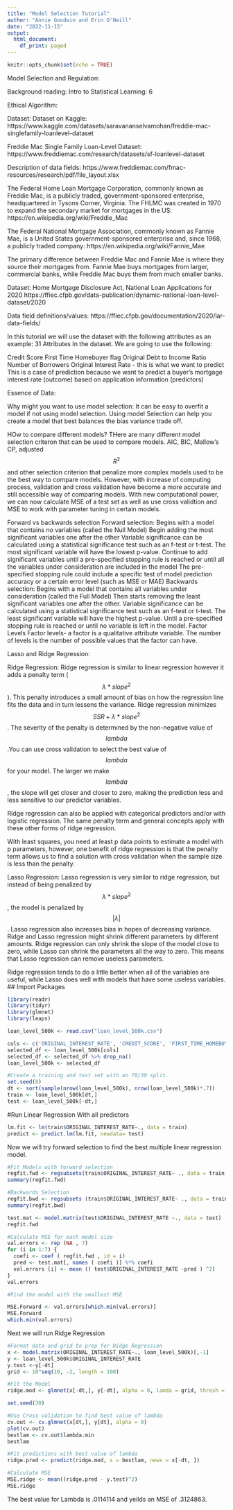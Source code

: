 ```yaml
---
title: "Model Selection Tutorial"
author: "Annie Goodwin and Erin O'Neill"
date: "2022-11-15"
output:
  html_document:
    df_print: paged
---
```


```r
knitr::opts_chunk$set(echo = TRUE)
```
Model Selection and Regulation:

Background reading:
Intro to Statistical Learning: 6

Ethical Algorithm:

Dataset:
Dataset on Kaggle: https://www.kaggle.com/datasets/saravananselvamohan/freddie-mac-singlefamily-loanlevel-dataset

Freddie Mac Single Family Loan-Level Dataset: https://www.freddiemac.com/research/datasets/sf-loanlevel-dataset

Description of data fields: https://www.freddiemac.com/fmac-resources/research/pdf/file_layout.xlsx

The Federal Home Loan Mortgage Corporation, commonly known as Freddie Mac, is a publicly traded, government-sponsored enterprise, headquartered in Tysons Corner, Virginia. The FHLMC was created in 1970 to expand the secondary market for mortgages in the US: https://en.wikipedia.org/wiki/Freddie_Mac

The Federal National Mortgage Association, commonly known as Fannie Mae, is a United States government-sponsored enterprise and, since 1968, a publicly traded company: https://en.wikipedia.org/wiki/Fannie_Mae

The primary difference between Freddie Mac and Fannie Mae is where they source their mortgages from. Fannie Mae buys mortgages from larger, commercial banks, while Freddie Mac buys them from much smaller banks.

Dataset: Home Mortgage Disclosure Act, National Loan Applications for 2020 https://ffiec.cfpb.gov/data-publication/dynamic-national-loan-level-dataset/2020

Data field definitions/values: https://ffiec.cfpb.gov/documentation/2020/lar-data-fields/

In this tutorial we will use the dataset with the following attributes as an example: 31 Attributes In the dataset. We are going to use the following:

Credit Score
First Time Homebuyer flag
Original Debt to Income Ratio
Number of Borrowers
Original Interest Rate - this is what we want to predict
This is a case of prediction because we want to predict a buyer’s mortgage interest rate (outcome) based on application information (predictors)

Essence of Data:

Why might you want to use model selection:
It can be easy to overfit a model if not using model selection. Using model Selection can help you create a model that best balances the bias variance trade off.

HOw to compare different models?
THere are many different model selection criteron that can be used to compare models. AIC, BIC, Mallow's CP, adjusted $$R^2$$ and other selection criterion that penalize more complex models used to be the best way to compare models. However, with increase of computing process, validation and cross validation have become a more accurate and still accessible way of comparing models. With new computational power, we can now calculate MSE of a test set as well as use cross validtion and MSE to work with parameter tuning in certain models.


Forward vs backwards selection
Forward selection:
Begins with a model that contains no variables (called the Null Model)
Begin adding the most significant variables one after the other
Variable significance can be calculated using a statistical significance test such as an f-test or t-test. The most significant variable will have the lowest p-value.
Continue to add significant variables until a pre-specified stopping rule is reached or until all the variables under consideration are included in the model
The pre-specified stopping rule could include a specific test of model prediction accuracy or a certain error level (such as MSE or MAE)
Backwards selection:
Begins with a model that contains all variables under consideration (called the Full Model)
Then starts removing the least significant variables one after the other.
Variable significance can be calculated using a statistical significance test such as an f-test or t-test. The least significant variable will have the highest p-value.
Until a pre-specified stopping rule is reached or until no variable is left in the model.
Factor Levels
Factor levels- a factor is a qualitative attribute variable. The number of levels is the number of possible values that the factor can have.


Lasso and Ridge Regression:

Ridge Regression:
Ridge regression is similar to linear regression however it adds a penalty term ($$\lambda*slope^2$$). This penalty introduces a small amount of bias on how the regression line fits the data and in turn lessens the variance. Ridge regression minimizes $$SSR + \lambda *slope^2$$. The severity of the penalty is determined by the non-negative value of $$lambda$$.You can use cross validation to select the best value of $$lambda$$ for your model. The larger we make $$lambda$$, the slope will get closer and closer to zero, making the prediction less and less sensitive to our predictor variables. 

Ridge regression can also be applied with categorical predictors and/or with logistic regression. The same penalty term and general concepts apply with these other forms of ridge regression.

With least squares, you need at least p data points to estimate a model with p parameters, however, one benefit of ridge regression is that the penalty term allows us to find a solution with cross validation when the sample size is less than the penalty.

Lasso Regression:
Lasso regression is very similar to ridge regression, but instead of being penalized by $$\lambda * slope^2$$, the model is penalized by $$|\lambda|$$. Lasso regression also increases bias in hopes of decreasing variance. Ridge and Lasso regression might shrink different parameters by different amounts. Ridge regression can only shrink the slope of the model close to zero, while Lasso can shrink the parameters all the way to zero. This means that Lasso regression can remove useless parameters.

Ridge regression tends to do a little better when all of the variables are useful, while Lasso does well with models that have some useless variables.
## Import Packages
```r
library(readr)
library(tidyr)
library(glmnet)
library(leaps)
```


```r
loan_level_500k <- read.csv("loan_level_500k.csv")
```

```r
cols <- c('ORIGINAL_INTEREST_RATE', 'CREDIT_SCORE', 'FIRST_TIME_HOMEBUYER_FLAG','ORIGINAL_DEBT_TO_INCOME_RATIO', 'NUMBER_OF_BORROWERS','POSTAL_CODE','LOAN_PURPOSE')
selected_df <- loan_level_500k[cols]
selected_df <- selected_df %>% drop_na()
loan_level_500k <- selected_df

```

```r
#Create a training and test set with an 70/30 split.
set.seed(8)
dt <- sort(sample(nrow(loan_level_500k), nrow(loan_level_500k)*.7))
train <- loan_level_500k[dt,]
test <- loan_level_500k[-dt,]
```

#Run Linear Regression With all predictors
```r
lm.fit <- lm(train$ORIGINAL_INTEREST_RATE~., data = train)
predict <- predict.lm(lm.fit, newdata= test)
```

Now we will try forward selection to find the best multiple linear regression model.
```r
#Fit Models with forward selection
regfit.fwd <- regsubsets(train$ORIGINAL_INTEREST_RATE~ ., data = train, nvmax=7, method ="forward")
summary(regfit.fwd)

#Backwards Selection 
regfit.bwd <- regsubsets (train$ORIGINAL_INTEREST_RATE~ ., data = train, nvmax=7, method = "backward")
summary(regfit.bwd)

test.mat <- model.matrix(test$ORIGINAL_INTEREST_RATE ~., data = test)
regfit.fwd

#Calculate MSE for each model size
val.errors <- rep (NA , 7)
for (i in 1:7) {
  coefi <- coef ( regfit.fwd , id = i)
  pred <- test.mat[, names ( coefi )] %*% coefi
  val.errors [i] <- mean (( test$ORIGINAL_INTEREST_RATE -pred ) ^2)
}
val.errors

#Find the model with the smallest MSE

MSE.Forward <- val.errors[which.min(val.errors)]
MSE.Forward
which.min(val.errors)
```


Next we will run Ridge Regression
```r
#Format data and grid to prep for Ridge Regression
x <- model.matrix(ORIGINAL_INTEREST_RATE~., loan_level_500k)[,-1]
y <- loan_level_500k$ORIGINAL_INTEREST_RATE
y.test <-y[-dt]
grid <- 10^seq(10, -2, length = 100)

#Fit the Model
ridge.mod <- glmnet(x[-dt,], y[-dt], alpha = 0, lamda = grid, thresh = 1e-12)

set.seed(30)

#Use Cross validation to find best value of lambda
cv.out <- cv.glmnet(x[dt,], y[dt], alpha = 0)
plot(cv.out)
bestlam <- cv.out$lambda.min
bestlam

#Fit predictions with best value of lambda
ridge.pred <- predict(ridge.mod, s = bestlam, newx = x[-dt, ])

#Calculate MSE
MSE.ridge <- mean((ridge.pred - y.test)^2)
MSE.ridge

```
The best value for Lambda is .0114114 and yeilds an MSE of .3124863.


